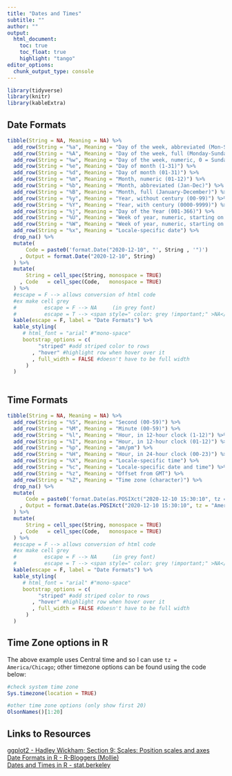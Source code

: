 ```yaml
---
title: "Dates and Times"
subtitle: "" 
author: ""
output:
  html_document:
    toc: true
    toc_float: true
    highlight: "tango"
editor_options: 
  chunk_output_type: console
---
```


```r
library(tidyverse)
library(knitr)
library(kableExtra)
```

## Date Formats 
```r
tibble(String = NA, Meaning = NA) %>%
  add_row(String = "%a", Meaning = "Day of the week, abbreviated (Mon-Sun)") %>% 
  add_row(String = "%A", Meaning = "Day of the week, full (Monday-Sunday") %>%
  add_row(String = "%w", Meaning = "Day of the week, numeric, 0 = Sunday (0-6)") %>%
  add_row(String = "%e", Meaning = "Day of month (1-31)") %>%
  add_row(String = "%d", Meaning = "Day of month (01-31)") %>%
  add_row(String = "%m", Meaning = "Month, numeric (01-12)") %>%
  add_row(String = "%b", Meaning = "Month, abbreviated (Jan-Dec)") %>%
  add_row(String = "%B", Meaning = "Month, full (January-December)") %>%
  add_row(String = "%y", Meaning = "Year, without century (00-99)") %>%
  add_row(String = "%Y", Meaning = "Year, with century (0000-9999)") %>%
  add_row(String = "%j", Meaning = "Day of the Year (001-366)") %>%
  add_row(String = "%U", Meaning = "Week of year, numeric, starting on Sunday (00-52)") %>%
  add_row(String = "%W", Meaning = "Week of year, numeric, starting on Monday (00-52)") %>%
  add_row(String = "%x", Meaning = "Locale-specific date") %>%
  drop_na() %>%
  mutate( 
      Code = paste0('format.Date("2020-12-10", "', String , '")')
    , Output = format.Date("2020-12-10", String)
  ) %>%
  mutate(
      String = cell_spec(String, monospace = TRUE)
    , Code   = cell_spec(Code,   monospace = TRUE)
  ) %>%
  #escape = F --> allows conversion of html code
  #ex make cell grey
  #         escape = F --> NA     (in grey font)
  #         escape = T --> <span style=" color: grey !important;" >NA</span>
  kable(escape = F, label = "Date Formats") %>%
  kable_styling(
     # html_font = "arial" #"mono-space" 
     bootstrap_options = c(
          "striped" #add striped color to rows
        , "hover" #highlight row when hover over it 
        , full_width = FALSE #doesn't have to be full width 
      )
  )
  
```




## Time Formats 

```r
tibble(String = NA, Meaning = NA) %>%
  add_row(String = "%S", Meaning = "Second (00-59)") %>%
  add_row(String = "%M", Meaning = "Minute (00-59)") %>%
  add_row(String = "%l", Meaning = "Hour, in 12-hour clock (1-12)") %>%
  add_row(String = "%I", Meaning = "Hour, in 12-hour clock (01-12)") %>%
  add_row(String = "%p", Meaning = "am/pm") %>% 
  add_row(String = "%H", Meaning = "Hour, in 24-hour clock (00-23)") %>%
  add_row(String = "%X", Meaning = "Locale-specific time") %>%
  add_row(String = "%c", Meaning = "Locale-specific date and time") %>%
  add_row(String = "%z", Meaning = "Offset from GMT") %>%
  add_row(String = "%Z", Meaning = "Time zone (character)") %>%
  drop_na() %>%
  mutate( 
      Code = paste0('format.Date(as.POSIXct("2020-12-10 15:30:10", tz = "America/Chicago"), "', String , '")')
    , Output = format.Date(as.POSIXct("2020-12-10 15:30:10", tz = "America/Chicago"), String)
  ) %>%
  mutate(
      String = cell_spec(String, monospace = TRUE)
    , Code   = cell_spec(Code,   monospace = TRUE)
  ) %>%
  #escape = F --> allows conversion of html code
  #ex make cell grey
  #         escape = F --> NA     (in grey font)
  #         escape = T --> <span style=" color: grey !important;" >NA</span>
  kable(escape = F, label = "Date Formats") %>%
  kable_styling(
     # html_font = "arial" #"mono-space" 
     bootstrap_options = c(
          "striped" #add striped color to rows
        , "hover" #highlight row when hover over it 
        , full_width = FALSE #doesn't have to be full width 
      )
  )
```

## Time Zone options in R

The above example uses Central time and so I can use `tz = America/Chicago`; other timezone options can be found using the code below: 

```r
#check system time zone
Sys.timezone(location = TRUE)

#other time zone options (only show first 20)
OlsonNames()[1:20]
```



## Links to Resources

<a href="https://ggplot2-book.org/scale-position.html"          target="_blank"> ggplot2 - Hadley Wickham; Section 9: Scales: Position scales and axes </a>  
<a href="https://www.r-bloggers.com/2013/08/date-formats-in-r/" target="_blank"> Date Formats in R - R-Bloggers (Mollie) </a>  
<a href="https://www.stat.berkeley.edu/~s133/dates.html"        target="_blank"> Dates and Times in R - stat.berkeley </a>

